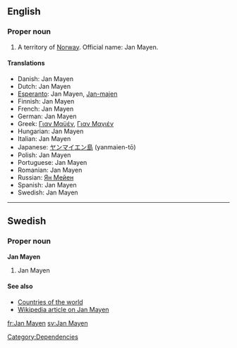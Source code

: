 ==English==

===Proper noun===
'''{{en-proper noun}}'''

# A territory of [[Norway]].  Official name: Jan Mayen.

====Translations====
*Danish: Jan Mayen
*Dutch: Jan Mayen
*[[Esperanto]]: Jan Mayen, [[Jan-majen]]
*Finnish: Jan Mayen
*French: Jan Mayen
*German: Jan Mayen
*Greek: [[Γιαν Μαϋέν]], [[Γιαν Μαγιέν]]
*Hungarian: Jan Mayen
*Italian: Jan Mayen
*Japanese: [[ヤンマイエン島]] (yanmaien-tō)
*Polish: Jan Mayen
*Portuguese: Jan Mayen
*Romanian: Jan Mayen
*Russian: [[Ян Мейен]]
*Spanish: Jan Mayen
*Swedish: Jan Mayen

----
==Swedish==

===Proper noun===
'''Jan Mayen'''

# Jan Mayen

====See also====
*[[Appendix:Countries of the world|Countries of the world]]
*[[w:Jan_Mayen|Wikipedia article on Jan Mayen]]

[[Category:Dependencies]]

[[fr:Jan Mayen]]
[[sv:Jan Mayen]]
